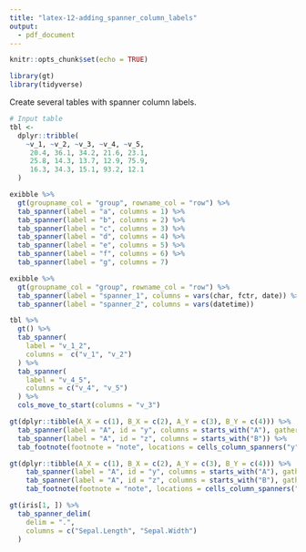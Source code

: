 ```yaml
---
title: "latex-12-adding_spanner_column_labels"
output: 
  - pdf_document
---
```


```r
knitr::opts_chunk$set(echo = TRUE)

library(gt)
library(tidyverse)
```

Create several tables with spanner column labels.

```r
# Input table
tbl <-
  dplyr::tribble(
    ~v_1, ~v_2, ~v_3, ~v_4, ~v_5,
     20.4, 36.1, 34.2, 21.6, 23.1,
     25.8, 14.3, 13.7, 12.9, 75.9,
     16.3, 34.3, 15.1, 93.2, 12.1
  )
```


```r
exibble %>%
  gt(groupname_col = "group", rowname_col = "row") %>%
  tab_spanner(label = "a", columns = 1) %>%
  tab_spanner(label = "b", columns = 2) %>%
  tab_spanner(label = "c", columns = 3) %>%
  tab_spanner(label = "d", columns = 4) %>%
  tab_spanner(label = "e", columns = 5) %>%
  tab_spanner(label = "f", columns = 6) %>%
  tab_spanner(label = "g", columns = 7)
```


```r
exibble %>%
  gt(groupname_col = "group", rowname_col = "row") %>%
  tab_spanner(label = "spanner_1", columns = vars(char, fctr, date)) %>%
  tab_spanner(label = "spanner_2", columns = vars(datetime))
```


```r
tbl %>%
  gt() %>%
  tab_spanner(
    label = "v_1_2",
    columns =  c("v_1", "v_2")
  ) %>%
  tab_spanner(
    label = "v_4_5",
    columns = c("v_4", "v_5")
  ) %>%
  cols_move_to_start(columns = "v_3")
```


```r
gt(dplyr::tibble(A_X = c(1), B_X = c(2), A_Y = c(3), B_Y = c(4))) %>%
  tab_spanner(label = "A", id = "y", columns = starts_with("A"), gather = TRUE) %>%
  tab_spanner(label = "A", id = "z", columns = starts_with("B")) %>%
  tab_footnote(footnote = "note", locations = cells_column_spanners("y"))
```


```r
gt(dplyr::tibble(A_X = c(1), B_X = c(2), A_Y = c(3), B_Y = c(4))) %>%
    tab_spanner(label = "A", id = "y", columns = starts_with("A"), gather = FALSE) %>%
    tab_spanner(label = "A", id = "z", columns = starts_with("B"), gather = FALSE) %>%
    tab_footnote(footnote = "note", locations = cells_column_spanners("y"))
```


```r
gt(iris[1, ]) %>%
  tab_spanner_delim(
    delim = ".",
    columns = c("Sepal.Length", "Sepal.Width")
  )
```

